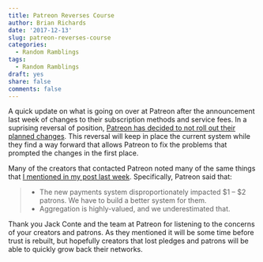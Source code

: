 ```yaml
---
title: Patreon Reverses Course
author: Brian Richards
date: '2017-12-13'
slug: patreon-reverses-course
categories:
  - Random Ramblings
tags:
  - Random Ramblings
draft: yes
share: false
comments: false
---
```


A quick update on what is going on over at Patreon after the announcement last 
week of changes to their subscription methods and service fees. In a suprising 
reversal of position, 
[Patreon has decided to not roll out their planned changes](https://blog.patreon.com/not-rolling-out-fees-change/). This 
reversal will keep in place the current system while they find a way 
forward that allows Patreon to fix the problems that prompted the changes in 
the first place.

Many of the creators that contacted Patreon noted many of the same things that 
[I mentioned in my post last week](/posts/patreon-problems-with-disaggregation/). 
Specifically, Patreon said that:

> * The new payments system disproportionately impacted $1 – $2 patrons. We 
> have to build a better system for them. 
> * Aggregation is highly-valued, and we underestimated that.

Thank you Jack Conte and the team at Patreon for listening to the 
concerns of your creators and patrons. As they mentioned it will be some time 
before trust is rebuilt, but hopefully creators that lost pledges and patrons 
will be able to quickly grow back their networks.


